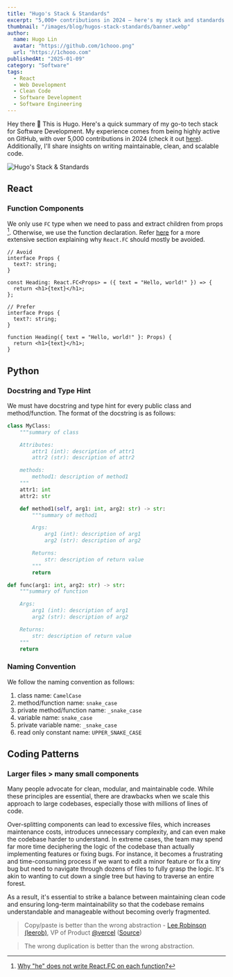 ```yaml
---
title: "Hugo's Stack & Standards"
excerpt: "5,000+ contributions in 2024 — here's my stack and standards for clean, scalable code."
thumbnail: "/images/blog/hugos-stack-standards/banner.webp"
author:
  name: Hugo Lin
  avatar: "https://github.com/1chooo.png"
  url: "https://1chooo.com"
publishedAt: "2025-01-09"
category: "Software"
tags:
  - React
  - Web Development
  - Clean Code
  - Software Development
  - Software Engineering
---
```


Hey there 👋 This is Hugo. Here's a quick summary of my go-to tech stack for Software Development. My experience comes from being highly active on GitHub, with over 5,000 contributions in 2024 (check it out [here](https://github.com/1chooo?tab=overview&from=2024-12-01&to=2024-12-31)). Additionally, I'll share insights on writing maintainable, clean, and scalable code.

![Hugo's Stack & Standards](/images/blog/hugos-stack-standards/banner.webp)

## React

### Function Components

We only use `FC` type when we need to pass and extract children from props [^1]. Otherwise, we use the function declaration. Refer [here](https://react-typescript-cheatsheet.netlify.app/docs/basic/getting-started/function_components/) for a more extensive section explaining why `React.FC` should mostly be avoided.

```tsx {6}
// Avoid
interface Props {
  text?: string;
}

const Heading: React.FC<Props> = ({ text = "Hello, world!" }) => {
  return <h1>{text}</h1>;
};
```

```tsx {6}
// Prefer
interface Props {
  text?: string;
}

function Heading({ text = "Hello, world!" }: Props) {
  return <h1>{text}</h1>;
}
```

## Python

### Docstring and Type Hint

We must have docstring and type hint for every public class and method/function. The format of the docstring is as follows:

```python
class MyClass:
    """summary of class

    Attributes:
        attr1 (int): description of attr1
        attr2 (str): description of attr2

    methods:
        method1: description of method1
    """
    attr1: int
    attr2: str

    def method1(self, arg1: int, arg2: str) -> str:
        """summary of method1

        Args:
            arg1 (int): description of arg1
            arg2 (str): description of arg2

        Returns:
            str: description of return value
        """
        return
```

```python
def func(arg1: int, arg2: str) -> str:
    """summary of function

    Args:
        arg1 (int): description of arg1
        arg2 (str): description of arg2

    Returns:
        str: description of return value
    """
    return
```

### Naming Convention

We follow the naming convention as follows:

1. class name: `CamelCase`
2. method/function name: `snake_case`
3. private method/function name: `_snake_case`
4. variable name: `snake_case`
5. private variable name: `_snake_case`
6. read only constant name: `UPPER_SNAKE_CASE`

## Coding Patterns

### Larger files > many small components

Many people advocate for clean, modular, and maintainable code. While these principles are essential, there are drawbacks when we scale this approach to large codebases, especially those with millions of lines of code.

Over-splitting components can lead to excessive files, which increases maintenance costs, introduces unnecessary complexity, and can even make the codebase harder to understand. In extreme cases, the team may spend far more time deciphering the logic of the codebase than actually implementing features or fixing bugs. For instance, it becomes a frustrating and time-consuming process if we want to edit a minor feature or fix a tiny bug but need to navigate through dozens of files to fully grasp the logic. It's akin to wanting to cut down a single tree but having to traverse an entire forest.

As a result, it's essential to strike a balance between maintaining clean code and ensuring long-term maintainability so that the codebase remains understandable and manageable without becoming overly fragmented.

> Copy/paste is better than the wrong abstraction - [Lee Robinson (leerob)](https://leerob.com/), VP of Product [@vercel](https://vercel.com/home) ([Source](https://leerob.com/n/stack))

> The wrong duplication is better than the wrong abstraction.

[^1]: [Why "he" does not write React.FC on each function?](https://stackoverflow.com/questions/71189879/why-he-does-not-write-react-fc-on-each-function)
